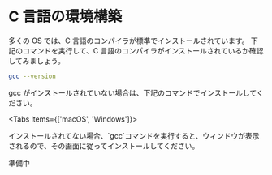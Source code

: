 
# C 言語の環境構築

多くの OS では、C 言語のコンパイラが標準でインストールされています。
下記のコマンドを実行して、C 言語のコンパイラがインストールされているか確認してみましょう。

```bash
gcc --version
```

gcc がインストールされていない場合は、下記のコマンドでインストールしてください。

<Tabs items={['macOS', 'Windows']}>

<Tab>
    インストールされてない場合、`gcc`コマンドを実行すると、ウィンドウが表示されるので、その画面に従ってインストールしてください。
</Tab>

<Tab>準備中</Tab>

</Tabs>
